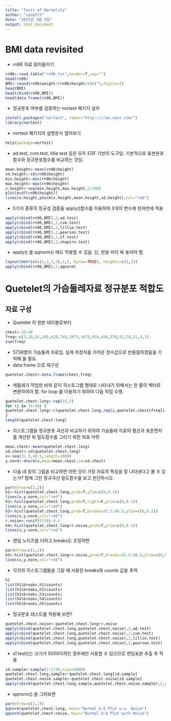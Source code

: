 ```yaml
---
title: "Tests of Normality"
author: "coop711"
date: "2015년 3월 9일"
output: html_document
---
```


BMI data revisited
==================

- rn96 자료 읽어들이기

```r
rn96<-read.table("rn96.txt",header=T,sep="")
head(rn96)
BMI<-round(rn96$weight/(rn96$height/100)^2,digits=1)
head(BMI)
head(cbind(rn96,BMI))
head(data.frame(rn96,BMI))
```

- 정규분포 여부를 검증하는 nortest 패키지 설치

```r
install.packages("nortest", repos="http://cran.nexr.com/")
library(nortest)
```

- nortest 패키지의 설명문서 열어보기

```r
help(package=nortest)
```

- ad.test, cvm.test, lillie.test 등은 모두 EDF 기반의 도구임. 기본적으로 표본분포함수와 정규분포함수를 비교하는 것임.

```r
mean.height<-mean(rn96$height)
sd.height<-sd(rn96$height)
min.height<-min(rn96$height)
max.height<-max(rn96$height)
x.height<-seq(min.height,max.height,1/100)
plot(ecdf(rn96$height))
lines(x.height,pnorm(x.height,mean.height,sd.height),col="red")
```

- 5가지 종류의 정규성 검증을  apply()함수를 이용하여 3개의 변수에 한꺼번에 적용

```r
apply(cbind(rn96,BMI),2,ad.test)
apply(cbind(rn96,BMI),2,cvm.test)
apply(cbind(rn96,BMI),2,lillie.test)
apply(cbind(rn96,BMI),2,pearson.test)
apply(cbind(rn96,BMI),2,sf.test)
apply(cbind(rn96,BMI),2,shapiro.test)
```

- apply() 를 qqnorm() 에도 적용할 수 있음. 단, 판을 미리 짜 놓아야 함.

```r
layout(matrix(c(1,2,3,3),2,2, byrow=TRUE), heights=c(1,2))
apply(cbind(rn96,BMI),2,qqnorm)
```

Quetelet의 가슴둘레자료 정규분포 적합도
===========================================

자료 구성
---------

- Quetelet 의 원본 테이블로부터 

```r
chest<-33:48
freq<-c(3,18,81,185,420,749,1073,1079,934,658,370,92,50,21,4,1)
sum(freq)
```

- 5738명의 가슴둘레 자료임. 실제 측정치를 가까운 정수값으로 반올림하였음을 기억해 둘 필요.
- data frame 으로 재구성 

```r
quetelet.chest<-data.frame(chest,freq)
```

- 케틀레가 작업한 바와 같이 히스토그램 형태로 나타내기 위해서는 한 줄의 벡터로 변환하여야 함. for loop 를 이용하기 위하여 다음 작업 수행.

```r
quetelet.chest.long<-rep(33,3)
for (i in 34:48) {
quetelet.chest.long<-c(quetelet.chest.long,rep(i,quetelet.chest$freq[i-32]))
}
length(quetelet.chest.long)
```

- 히스토그램을 정규분포 곡선과 비교하기 위하여 가슴둘레 자료의 평균과 표준편차를 계산한 뒤 밀도함수를 그리기 위한 좌표 마련

```r
mean.chest<-mean(quetelet.chest.long)
sd.chest<-sd(quetelet.chest.long)
x<-seq(32.5,48.5,length=1000)
y.norm<-dnorm(x,mean=mean.chest,sd=sd.chest)
```

- 다음 네 장의 그림을 비교하면 어떤 것이 가장 자료의 특징을 잘 나타낸다고 볼 수 있는가? 함께 그린 정규곡선 밀도함수를 보고 판단하시오.

```r
par(mfrow=c(2,2))
h1<-hist(quetelet.chest.long,prob=T,ylim=c(0,0.2))
lines(x,y.norm,col="red")
h2<-hist(quetelet.chest.long,prob=T,right=F,ylim=c(0,0.2))
lines(x,y.norm,col="red")
h3<-hist(quetelet.chest.long,prob=T,breaks=32.5:48.5,ylim=c(0,0.2))
lines(x,y.norm,col="red")
r.noise<-runif(5738)-0.5
h4<-hist(quetelet.chest.long+r.noise,prob=T,ylim=c(0,0.2))
lines(x,y.norm,col="red")
```

- 랜덤 노이즈를 더하고 breaks도 조정하면

```r
par(mfrow=c(1,1))
h5<-hist(quetelet.chest.long+r.noise,prob=T,breaks=32.5:48.5,ylim=c(0,0.2))
lines(x,y.norm,col="red")
```

- 각각의 히스토그램들을 그릴 때 사용한 breaks와 counts 값을 추적 

```r
h1
list(h1$breaks,h1$counts)
list(h2$breaks,h2$counts)
list(h3$breaks,h3$counts)
list(h4$breaks,h4$counts)
list(h5$breaks,h5$counts)
````

- 정규분포 테스트를 적용해 보면?

```r
quetelet.chest.noise<-quetelet.chest.long+r.noise
apply(cbind(quetelet.chest.long,quetelet.chest.noise),2,ad.test)
apply(cbind(quetelet.chest.long,quetelet.chest.noise),2,cvm.test)
apply(cbind(quetelet.chest.long,quetelet.chest.noise),2,lillie.test)
apply(cbind(quetelet.chest.long,quetelet.chest.noise),2,pearson.test)
```
- sf.test()는 크기가 5000이하인 경우에만 사용할 수 있으므로 랜덤표본 추출 후 적용

```r
id.sample<-sample(1:5738,size=5000)
quetelet.chest.long.sample<-quetelet.chest.long[id.sample]
quetelet.chest.noise.sample<-quetelet.chest.noise[id.sample]
apply(cbind(quetelet.chest.long.sample,quetelet.chest.noise.sample),2,sf.test)
```

- qqnorm() 을 그려보면 
```r
par(mfrow=c(2,1))
qqnorm(quetelet.chest.long, main="Normal Q-Q Plot w.o. Noise")
qqnorm(quetelet.chest.noise, main="Normal Q-Q Plot with Noise")
```